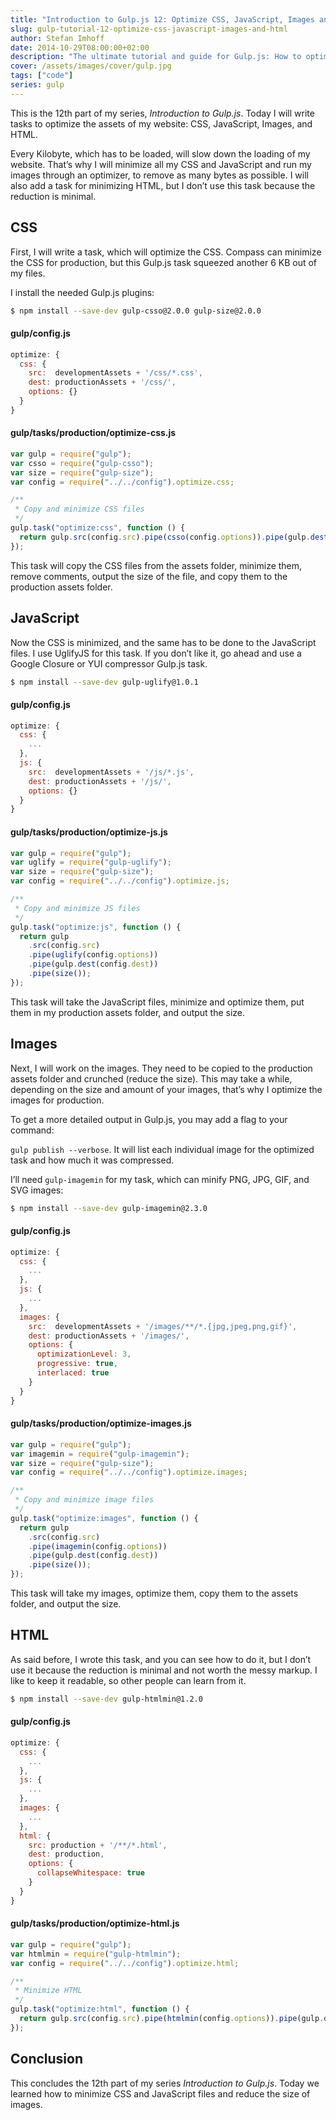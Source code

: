 ```yaml
---
title: "Introduction to Gulp.js 12: Optimize CSS, JavaScript, Images and HTML"
slug: gulp-tutorial-12-optimize-css-javascript-images-and-html
author: Stefan Imhoff
date: 2014-10-29T08:00:00+02:00
description: "The ultimate tutorial and guide for Gulp.js: How to optimize CSS, JavaScript, images, and HTML to speed up your website."
cover: /assets/images/cover/gulp.jpg
tags: ["code"]
series: gulp
---
```


This is the 12th part of my series, _Introduction to Gulp.js_. Today I will write tasks to optimize the assets of my website: CSS, JavaScript, Images, and HTML.

Every Kilobyte, which has to be loaded, will slow down the loading of my website. That’s why I will minimize all my CSS and JavaScript and run my images through an optimizer, to remove as many bytes as possible. I will also add a task for minimizing HTML, but I don’t use this task because the reduction is minimal.

## CSS

First, I will write a task, which will optimize the CSS. Compass can minimize the CSS for production, but this Gulp.js task squeezed another 6 KB out of my files.

I install the needed Gulp.js plugins:

```bash
$ npm install --save-dev gulp-csso@2.0.0 gulp-size@2.0.0
```

#### gulp/config.js

```javascript
optimize: {
  css: {
    src:  developmentAssets + '/css/*.css',
    dest: productionAssets + '/css/',
    options: {}
  }
}
```

#### gulp/tasks/production/optimize-css.js

```javascript
var gulp = require("gulp");
var csso = require("gulp-csso");
var size = require("gulp-size");
var config = require("../../config").optimize.css;

/**
 * Copy and minimize CSS files
 */
gulp.task("optimize:css", function () {
  return gulp.src(config.src).pipe(csso(config.options)).pipe(gulp.dest(config.dest)).pipe(size());
});
```

This task will copy the CSS files from the assets folder, minimize them, remove comments, output the size of the file, and copy them to the production assets folder.

## JavaScript

Now the CSS is minimized, and the same has to be done to the JavaScript files. I use UglifyJS for this task. If you don’t like it, go ahead and use a Google Closure or YUI compressor Gulp.js task.

```bash
$ npm install --save-dev gulp-uglify@1.0.1
```

#### gulp/config.js

```javascript
optimize: {
  css: {
    ...
  },
  js: {
    src:  developmentAssets + '/js/*.js',
    dest: productionAssets + '/js/',
    options: {}
  }
}
```

#### gulp/tasks/production/optimize-js.js

```javascript
var gulp = require("gulp");
var uglify = require("gulp-uglify");
var size = require("gulp-size");
var config = require("../../config").optimize.js;

/**
 * Copy and minimize JS files
 */
gulp.task("optimize:js", function () {
  return gulp
    .src(config.src)
    .pipe(uglify(config.options))
    .pipe(gulp.dest(config.dest))
    .pipe(size());
});
```

This task will take the JavaScript files, minimize and optimize them, put them in my production assets folder, and output the size.

## Images

Next, I will work on the images. They need to be copied to the production assets folder and crunched (reduce the size). This may take a while, depending on the size and amount of your images, that’s why I optimize the images for production.

<Banner summary="Show more details">

To get a more detailed output in Gulp.js, you may add a flag to your command:

`gulp publish --verbose`. It will list each individual image for the optimized task and how much it was compressed.

</Banner>

I’ll need `gulp-imagemin` for my task, which can minify PNG, JPG, GIF, and SVG images:

```bash
$ npm install --save-dev gulp-imagemin@2.3.0
```

#### gulp/config.js

```javascript
optimize: {
  css: {
    ...
  },
  js: {
    ...
  },
  images: {
    src:  developmentAssets + '/images/**/*.{jpg,jpeg,png,gif}',
    dest: productionAssets + '/images/',
    options: {
      optimizationLevel: 3,
      progressive: true,
      interlaced: true
    }
  }
}
```

#### gulp/tasks/production/optimize-images.js

```javascript
var gulp = require("gulp");
var imagemin = require("gulp-imagemin");
var size = require("gulp-size");
var config = require("../../config").optimize.images;

/**
 * Copy and minimize image files
 */
gulp.task("optimize:images", function () {
  return gulp
    .src(config.src)
    .pipe(imagemin(config.options))
    .pipe(gulp.dest(config.dest))
    .pipe(size());
});
```

This task will take my images, optimize them, copy them to the assets folder, and output the size.

## HTML

As said before, I wrote this task, and you can see how to do it, but I don’t use it because the reduction is minimal and not worth the messy markup. I like to keep it readable, so other people can learn from it.

```bash
$ npm install --save-dev gulp-htmlmin@1.2.0
```

#### gulp/config.js

```javascript
optimize: {
  css: {
    ...
  },
  js: {
    ...
  },
  images: {
    ...
  },
  html: {
    src: production + '/**/*.html',
    dest: production,
    options: {
      collapseWhitespace: true
    }
  }
}
```

#### gulp/tasks/production/optimize-html.js

```javascript
var gulp = require("gulp");
var htmlmin = require("gulp-htmlmin");
var config = require("../../config").optimize.html;

/**
 * Minimize HTML
 */
gulp.task("optimize:html", function () {
  return gulp.src(config.src).pipe(htmlmin(config.options)).pipe(gulp.dest(config.dest));
});
```

## Conclusion

This concludes the 12th part of my series _Introduction to Gulp.js_. Today we learned how to minimize CSS and JavaScript files and reduce the size of images.

<Figure>
  <MoreLink href="https://github.com/kogakure/gulp-tutorial" text="View Source on GitHub" />
</Figure>
